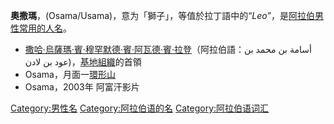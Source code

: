 '''奧撒瑪'''，(Osama/Usama)，意为「獅子」，等值於拉丁語中的“''Leo”''，是[[阿拉伯人名|阿拉伯男性常用的人名]]。
*[[撒哈·烏薩瑪·賓·穆罕默德·賓·阿瓦德·賓·拉登|撒哈·烏薩瑪·賓·穆罕默德·賓·阿瓦德·賓·拉登]]（阿拉伯語：أسامة بن محمد بن عود بن لادن)，[[基地組織|基地組織]]的首領
*Osama，月面一[[環形山|環形山]]
*Osama，2003年 阿富汗影片

[[Category:男性名|Category:男性名]]
[[Category:阿拉伯语的名|Category:阿拉伯语的名]]
[[Category:阿拉伯语词汇|Category:阿拉伯语词汇]]